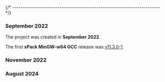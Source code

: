 

{/* ------------------------------------------------------------------------ */}

### September 2022

The project was created in **September 2022**.

The first **xPack MinGW-w64 GCC** release was
[v11.3.0-1](/blog/2022/09/25/mingw-w64-gcc-v11-3-0-1-released/).

### November 2022

<HistoryXBBv5/>

### August 2024

<HistoryRestructuring/>
